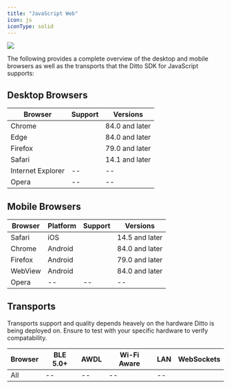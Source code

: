 ```yaml
---
title: "JavaScript Web"
icon: js
iconType: solid
---
```


<Frame>
  <img src="/images/v4.7/release-3.webp"/>
</Frame>

The following provides a complete overview of the desktop and mobile browsers as well as the transports that the Ditto SDK for JavaScript supports:

## Desktop Browsers

| **Browser** | **Support** | **Versions** |
| --- | --- | --- |
| Chrome | <Icon icon="check" iconType="solid" /> | 84.0 and later |
| Edge | <Icon icon="check" iconType="solid" /> | 84.0 and later |
| Firefox | <Icon icon="check" iconType="solid" /> | 79.0 and later |
| Safari | <Icon icon="check" iconType="solid" /> | 14.1 and later |
| Internet Explorer | \-- | \-- |
| Opera | \-- | \-- |

## Mobile Browsers

| **Browser** | **Platform** | **Support** | **Versions** |
| --- | --- | --- | --- |
| Safari | iOS | <Icon icon="check" iconType="solid" /> | 14.5 and later |
| Chrome | Android | <Icon icon="check" iconType="solid" /> | 84.0 and later |
| Firefox | Android | <Icon icon="check" iconType="solid" /> | 79.0 and later |
| WebView | Android | <Icon icon="check" iconType="solid" /> | 84.0 and later |
| Opera | \-- | \-- | \-- |

## Transports
<Warning>
  Transports support and quality depends heavely on the hardware Ditto is being deployed on. Ensure to test with your specific hardware to verify compatability.
</Warning>

| **Browser** | **BLE 5.0+** | **AWDL** | **Wi-Fi Aware** | **LAN** | **WebSockets** |
| --- | --- | --- | --- | --- | --- |
| All | \-- | \-- | \-- | \-- | <Icon icon="check" iconType="solid" /> |
